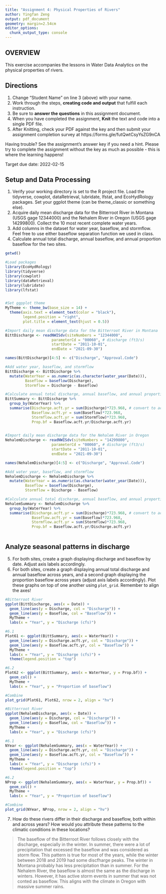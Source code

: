 ```yaml
---
title: "Assignment 4: Physical Properties of Rivers"
author: Yingfan Zeng
output: pdf_document
geometry: margin=2.54cm
editor_options: 
  chunk_output_type: console
---
```


## OVERVIEW

This exercise accompanies the lessons in Water Data Analytics on the physical properties of rivers. 

## Directions
1. Change "Student Name" on line 3 (above) with your name.
2. Work through the steps, **creating code and output** that fulfill each instruction.
3. Be sure to **answer the questions** in this assignment document.
4. When you have completed the assignment, **Knit** the text and code into a single PDF file.
5. After Knitting, check your PDF against the key and then submit your assignment completion survey at https://forms.gle/futQwtCsyYsZG9nCA

Having trouble? See the assignment's answer key if you need a hint. Please try to complete the assignment without the key as much as possible - this is where the learning happens!

Target due date: 2022-02-15

## Setup and Data Processing

1. Verify your working directory is set to the R project file. Load the tidyverse, cowplot, dataRetrieval, lubridate, lfstat, and EcoHydRology packages. Set your ggplot theme (can be theme_classic or something else).
2. Acquire daily mean discharge data for the Bitterroot River in Montana (USGS gage 12344000) and the Nehalem River in Oregon (USGS gage 14299800). Collect the 10 most recent complete water years.
3. Add columns in the dataset for water year, baseflow, and stormflow. Feel free to use either baseflow separation function we used in class. 
4. Calculate annual total discharge, annual baseflow, and annual proportion baseflow for the two sites.

```r
getwd()

#Load packages
library(EcoHydRology)
library(tidyverse)
library(cowplot)
library(dataRetrieval)
library(lubridate)
library(lfstat)


#Set ggpplot theme
MyTheme <- theme_bw(base_size = 14) +
  theme(axis.text = element_text(color = "black"),
        legend.position = "right",
        plot.title = element_text(hjust = 0.5))

```

```r
#Import daily mean discharge data for the Bitterroot River in Montana
BittDischarge <- readNWISdv(siteNumbers = "12344000",
                     parameterCd = "00060", # discharge (ft3/s)
                     startDate = "2011-10-01", 
                     endDate = "2021-09-30")

names(BittDischarge)[4:5] <- c("Discharge", "Approval.Code")

#Add water year, baseflow, and stormflow
BittDischarge <- BittDischarge %>%
  mutate(WaterYear = as.numeric(as.character(water_year(Date))),
         Baseflow = baseflow(Discharge), 
         Stormflow = Discharge - Baseflow)

#Calculate annual total discharge, annual baseflow, and annual proportion baseflow
BittSummary <- BittDischarge %>%
  group_by(WaterYear) %>%
  summarise(Discharge.acft.yr = sum(Discharge)*723.968, # convert to ac*ft/yr
            Baseflow.acft.yr = sum(Baseflow)*723.968,
            Stormflow.acft.yr = sum(Stormflow)*723.968,
            Prop.bf = Baseflow.acft.yr/Discharge.acft.yr)
            

```

```r
#Import daily mean discharge data for the Nehalem River in Oregon 
NehalemDischarge <- readNWISdv(siteNumbers = "14299800",
                     parameterCd = "00060", # discharge (ft3/s)
                     startDate = "2011-10-01", 
                     endDate = "2021-09-30")

names(NehalemDischarge)[4:5] <- c("Discharge", "Approval.Code")

#Add water year, baseflow, and stormflow
NehalemDischarge <- NehalemDischarge %>%
  mutate(WaterYear = as.numeric(as.character(water_year(Date))),
         Baseflow = baseflow(Discharge), 
         Stormflow = Discharge - Baseflow)

#Calculate annual total discharge, annual baseflow, and annual proportion baseflow
NehalemSummary <- NehalemDischarge %>%
  group_by(WaterYear) %>%
  summarise(Discharge.acft.yr = sum(Discharge)*723.968, # convert to ac*ft/yr
            Baseflow.acft.yr = sum(Baseflow)*723.968,
            Stormflow.acft.yr = sum(Stormflow)*723.968,
            Prop.bf = Baseflow.acft.yr/Discharge.acft.yr)
            
```


## Analyze seasonal patterns in discharge

5. For both sites, create a graph displaying discharge and baseflow by date. Adjust axis labels accordingly.
6. For both sites, create a graph displaying annual total discharge and annual baseflow across years, and a second graph displaying the proportion baseflow across years (adjust axis labels accordingly). Plot these graphs on top of one another using `plot_grid`. Remember to align the axes!

```r
#Bitterroot River
ggplot(BittDischarge, aes(x = Date)) +
  geom_line(aes(y = Discharge, col = "Discharge")) +
  geom_line(aes(y = Baseflow, col = "Baseflow")) +
  MyTheme +
  labs(x = "Year", y = "Discharge (cfs)")

#6.1
Plot61 <- ggplot(BittSummary, aes(x = WaterYear)) +
  geom_line(aes(y = Discharge.acft.yr, col = "Discharge")) +
  geom_line(aes(y = Baseflow.acft.yr, col = "Baseflow")) +
  MyTheme +
  labs(x = "Year", y = "Discharge (cfs)") +
  theme(legend.position = "top")

#6.2
Plot62 <- ggplot(BittSummary, aes(x = WaterYear, y = Prop.bf)) +
  geom_col() +
  MyTheme +
  labs(x = "Year", y = "Proportion of baseflow")

#Combine
plot_grid(Plot61, Plot62, nrow = 2, align = "hv")

```

```r
#Bitterroot River
ggplot(NehalemDischarge, aes(x = Date)) +
  geom_line(aes(y = Discharge, col = "Discharge")) +
  geom_line(aes(y = Baseflow, col = "Baseflow")) +
  MyTheme +
  labs(x = "Year", y = "Discharge (cfs)")

#6.1
NYear <- ggplot(NehalemSummary, aes(x = WaterYear)) +
  geom_line(aes(y = Discharge.acft.yr, col = "Discharge")) +
  geom_line(aes(y = Baseflow.acft.yr, col = "Baseflow")) +
  MyTheme +
  labs(x = "Year", y = "Discharge (cfs)") +
  theme(legend.position = "top")

#6.2
NProp <- ggplot(NehalemSummary, aes(x = WaterYear, y = Prop.bf)) +
  geom_col() +
  MyTheme +
  labs(x = "Year", y = "Proportion of baseflow")

#Combine
plot_grid(NYear, NProp, nrow = 2, align = "hv")


```

7. How do these rivers differ in their discharge and baseflow, both within and across years? How would you attribute these patterns to the climatic conditions in these locations?

> The baseflow of the Bitterroot River follows closely with the discharge, especially in the winter. In summer, there were a lot of precipitation that excessed the baseflow and was considered as storm flow. This pattern is true for most of the years, while the winter between 2018 and 2019 had some discfharge peaks. The winter in Montana probably has less precipitation than in summer. 
For the Nehalem River, the baseflow is almost the same as the discharge in winters. However, it has active storm events in summer that was not conted as baseflow. This aligns with the climate in Oregon with massive summer rains. 
